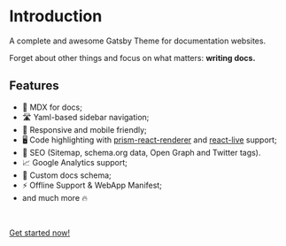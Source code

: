 # Introduction

A complete and awesome Gatsby Theme for documentation websites.

Forget about other things and focus on what matters: **writing docs.**

## Features

-   📝 MDX for docs;
-   🛣 Yaml-based sidebar navigation;
-   📱 Responsive and mobile friendly;
-   🖥 Code highlighting with [prism-react-renderer](https://github.com/FormidableLabs/prism-react-renderer) and [react-live](https://github.com/FormidableLabs/react-live) support;
-   🥇 SEO (Sitemap, schema.org data, Open Graph and Twitter tags).
-   📈 Google Analytics support;
-   📄 Custom docs schema;
-   ⚡️ Offline Support & WebApp Manifest;
-   and much more 🔥

<br />

[Get started now!](/getting-started)
